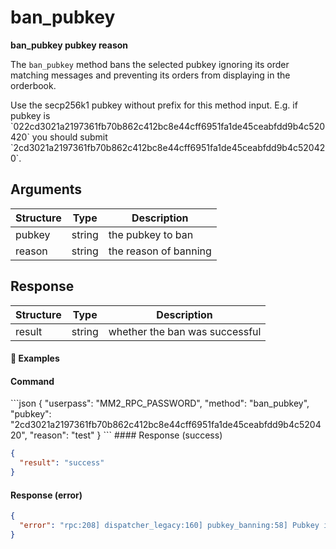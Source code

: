 
# ban\_pubkey

**ban\_pubkey pubkey reason**

The `ban_pubkey` method bans the selected pubkey ignoring its order matching messages and preventing its orders from displaying in the orderbook.

<Note>
  Use the secp256k1 pubkey without prefix for this method input. E.g. if pubkey is `022cd3021a2197361fb70b862c412bc8e44cff6951fa1de45ceabfdd9b4c520420` you should submit `2cd3021a2197361fb70b862c412bc8e44cff6951fa1de45ceabfdd9b4c520420`.
</Note>

## Arguments

| Structure | Type   | Description           |
| --------- | ------ | --------------------- |
| pubkey    | string | the pubkey to ban     |
| reason    | string | the reason of banning |

## Response

| Structure | Type   | Description                    |
| --------- | ------ | ------------------------------ |
| result    | string | whether the ban was successful |

#### 📌 Examples

#### Command

<CodeGroup title="" tag="POST" label="ban_pubkey" mm2MethodDecorate="true">
  ```json
  {
    "userpass": "MM2_RPC_PASSWORD",
    "method": "ban_pubkey",
    "pubkey": "2cd3021a2197361fb70b862c412bc8e44cff6951fa1de45ceabfdd9b4c520420",
    "reason": "test"
  }
  ```
</CodeGroup>

<CollapsibleSection expandedText="Hide Response" collapsedText="Show Response">
  #### Response (success)

  ```json
  {
    "result": "success"
  }
  ```

  #### Response (error)

  ```json
  {
    "error": "rpc:208] dispatcher_legacy:160] pubkey_banning:58] Pubkey is banned already"
  }
  ```
</CollapsibleSection>
